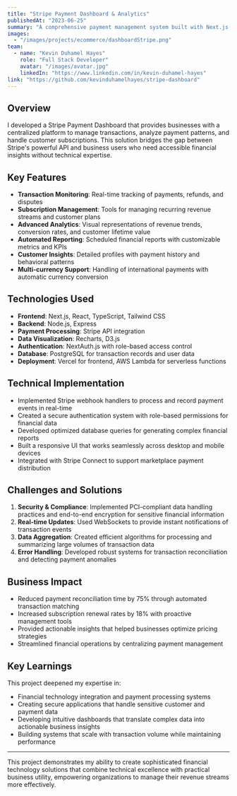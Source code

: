 ```yaml
---
title: "Stripe Payment Dashboard & Analytics"
publishedAt: "2023-06-25"
summary: "A comprehensive payment management system built with Next.js and Stripe API, offering businesses real-time transaction analytics, subscription management, and detailed financial reporting."
images:
  - "/images/projects/ecommerce/dashboardStripe.png"
team:
  - name: "Kevin Duhamel Hayes"
    role: "Full Stack Developer"
    avatar: "/images/avatar.jpg"
    linkedIn: "https://www.linkedin.com/in/kevin-duhamel-hayes"
link: "https://github.com/kevinduhamelhayes/stripe-dashboard"
---
```


## Overview

I developed a Stripe Payment Dashboard that provides businesses with a centralized platform to manage transactions, analyze payment patterns, and handle customer subscriptions. This solution bridges the gap between Stripe's powerful API and business users who need accessible financial insights without technical expertise.

## Key Features

- **Transaction Monitoring**: Real-time tracking of payments, refunds, and disputes
- **Subscription Management**: Tools for managing recurring revenue streams and customer plans
- **Advanced Analytics**: Visual representations of revenue trends, conversion rates, and customer lifetime value
- **Automated Reporting**: Scheduled financial reports with customizable metrics and KPIs
- **Customer Insights**: Detailed profiles with payment history and behavioral patterns
- **Multi-currency Support**: Handling of international payments with automatic currency conversion

## Technologies Used

- **Frontend**: Next.js, React, TypeScript, Tailwind CSS
- **Backend**: Node.js, Express
- **Payment Processing**: Stripe API integration
- **Data Visualization**: Recharts, D3.js
- **Authentication**: NextAuth.js with role-based access control
- **Database**: PostgreSQL for transaction records and user data
- **Deployment**: Vercel for frontend, AWS Lambda for serverless functions

## Technical Implementation

- Implemented Stripe webhook handlers to process and record payment events in real-time
- Created a secure authentication system with role-based permissions for financial data
- Developed optimized database queries for generating complex financial reports
- Built a responsive UI that works seamlessly across desktop and mobile devices
- Integrated with Stripe Connect to support marketplace payment distribution

## Challenges and Solutions

1. **Security & Compliance**: Implemented PCI-compliant data handling practices and end-to-end encryption for sensitive financial information
2. **Real-time Updates**: Used WebSockets to provide instant notifications of transaction events
3. **Data Aggregation**: Created efficient algorithms for processing and summarizing large volumes of transaction data
4. **Error Handling**: Developed robust systems for transaction reconciliation and detecting payment anomalies

## Business Impact

- Reduced payment reconciliation time by 75% through automated transaction matching
- Increased subscription renewal rates by 18% with proactive management tools
- Provided actionable insights that helped businesses optimize pricing strategies
- Streamlined financial operations by centralizing payment management

## Key Learnings

This project deepened my expertise in:
- Financial technology integration and payment processing systems
- Creating secure applications that handle sensitive customer and payment data
- Developing intuitive dashboards that translate complex data into actionable business insights
- Building systems that scale with transaction volume while maintaining performance

---

This project demonstrates my ability to create sophisticated financial technology solutions that combine technical excellence with practical business utility, empowering organizations to manage their revenue streams more effectively. 